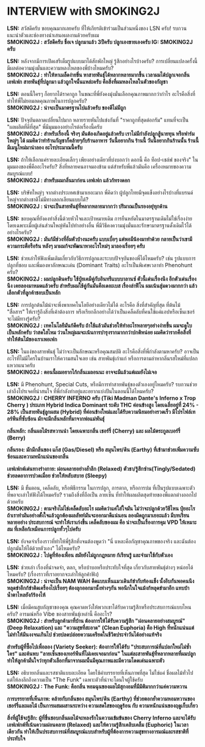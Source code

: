 
# INTERVIEW with <span className='text-[red]! font-bold!'>SMOKING2J</span>

**LSN:** สวัสดีครับ ขอบคุณมากเลยครับ ที่ให้เกียรติเข้าร่วมเป็นส่วนหนึ่งของ LSN ครับ! รบกวนแนะนำตัวและช่องทางนำเสนอผลงานด้วยครับผม  
**<span className='text-[red]! font-bold!'>SMOKING2J</span> : สวัสดีครับ ชื่อเจ ปลูกมาแล้ว 3ปีครับ ปลูกเองขายเองครับ IG: SMOKING2J ครับ**


**LSN:**  หลังจากมีการเปิดเสรีเต็มรูปแบบมาได้สักพักใหญ่ รู้สึกอย่างไรบ้างครับ? การเปลี่ยนแปลงครั้งนี้มีผลต่อความมุ่งมั่นและความหลงใหลของพี่บ้างไหมครับ?   
**<span className='text-[red]! font-bold!'>SMOKING2J</span> : ทำให้หาเมล็ดง่ายขึ่น หาสายพันธุ์ได้หลากหลายมากขึ้น เวลาผมได้ปลูกเจอกลิ่น เอฟเฟก สายพันธุ์ที่ปลูกมา แล้วถูกใจนั้นแหล่ะครับ คือสิ่งที่ผมหลงไหลในตัวของกัญชา**


**LSN:** ตอนนี้ใครๆ ก็อยากได้ราคาถูก ในขณะที่พี่ยังคงมุ่งมั่นเลือกคุณภาพมากกว่ากําไร อะไรคือสิ่งที่ทําให้พี่ไม่ยอมลดคุณภาพในการปลูกครับ?   
**<span className='text-[red]! font-bold!'>SMOKING2J</span> : น่าจะเป็นมาตรฐานไปแล้วครับ ของดีไม่มีถูก**


**LSN:** ปัจจุบันตลาดเปลี่ยนไปมาก หลายรายหันไปแข่งกันที่ "ราคาถูกที่สุดต่อกรัม" แทนที่จะเป็น "ผลผลิตที่ดีที่สุด" พี่มีมุมมองอย่างไรต่อเรื่องนี้ครับ   
**<span className='text-[red]! font-bold!'>SMOKING2J</span> : สำหรับเรื่องนี้ จริงๆ มันต้องเกิดอยู่แล้วครับ เราไม่มีกำลังปลูกสู้นายทุน หรือฟาร์มใหญ่ๆ ได้ ผมคิดว่าทำร้านกัญชาก็คล้ายๆกับร้านอาหาร วันนี้อยากกิน ร้านนี้ วันนี้อยากกินร้านนั้น ร้านนี้มีเมนูใหม่มาน่าลอง อะไรประมาณนี้ครับ**


**LSN:** ถ้าให้เลือกแค่รายละเอียดเล็กๆ เพียงอย่างเดียวที่บ่งบอกว่า ดอกนี้ คือ ท็อป-เชล์ฟ ของจริง" ในมุมมองของพี่คืออะไรครับ? สิ่งที่หลายคนอาจมองข้าม แต่สําหรับพี่แล้วมันคือ เครื่องหมายของความสมบูรณ์แบบ!   
**<span className='text-[red]! font-bold!'>SMOKING2J</span> : สำหรับผมกลิ่นมาก่อน เอฟเฟก แล้วก้ทรงดอก**


**LSN:** บริษัทใหญ่ๆ จากต่างประเทศเข้ามาเยอะมาก พี่คิดว่า ผู้ปลูกไทยมีจุดแข็งอย่างไรบ้างที่แบรนด์ใหญ่จากต่างชาติไม่มีทางลอกเลียนแบบได้?   
**<span className='text-[red]! font-bold!'>SMOKING2J</span> : น่าจะเป็นสายพันธุ์ที่หลากหลายมากกว่า ปริมาณเป็นรองอยุ่ทุกด้าน**


**LSN:** ขอบคุณที่ยังคงทําสิ่งนี้ด้วยหัวใจและเป้าหมายเดิม การยืนหยัดในมาตรฐานเดิมไม่ใช่เรื่องง่าย โดยเฉพาะเมื่อผู้เล่นส่วนใหญ่หันไปทําอย่างอื่น พี่มีวิธีคงความมุ่งมั่นและรักษามาตรฐานดั้งเดิมไว้ได้อย่างไรครับ?   
**<span className='text-[red]! font-bold!'>SMOKING2J</span> : มันก้มีช่วงที่อิ่มตัวบ้างนะครับ แบบเบื่อๆ แต่พอมีน้องมาทำด้วย กลายเป็นว่าเขามีความกระตือรือร้น หลังๆ มาผมก้จะพัฒนาหาอะไรใหม่ๆ มาลองเรื่อยๆ ครับ**


**LSN:** ช่วยเล่าให้ฟังเพิ่มเติมเกี่ยวกับวิธีการปลูกและระบบปัจจุบันของพี่ได้ไหมครับ? เช่น รูปแบบการปลูกที่ชอบ และพี่มองหาลักษณะเด่น (Dominant Traits) อะไรเป็นพิเศษเวลาทํา Phenohunt ครับ?   
**<span className='text-[red]! font-bold!'>SMOKING2J</span> : ผมปลูกดินครับ ใช้ปุ๋ยเคมีคู่กับอินทรีแบบบาลานซ์ ตัวนี้เด่นเรื่องนึง อีกตัวเด่นเรื่องนีง เคยลองมาหมดแล้วครับ สำหรับผมใช้คู่กันมันคือเดอะเบส เรื่องล่าฟีโน ผมเน้นสุ่มดวงมากกว่า แล้วเลือกตัวที่ลูกค้าชอบเป็นหลัก**


**LSN:** การปลูกต้นไม้น่าจะพึ่งพาเทคโนโลยีอย่างเดียวไม่ได้ อะไรคือ สิ่งที่สําคัญที่สุด ที่ต้นไม้ "สื่อสาร" ให้เรารู้ถึงสิ่งที่เค้าต้องการ หรือเรียกอีกอย่างได้ว่าเป็นเคล็ดลับที่คนใช้แค่แอปหรือเซ็นเซอร์จะไม่มีทางรู้ครับ?   
**<span className='text-[red]! font-bold!'>SMOKING2J</span> : เทคโนโลยีมันก้ดีครับ ถ้าใช้แล้วมันช่วยให้ทำอะไรหลายๆอย่างง่ายขึ้น ผมจะดูใบเป็นหลักครับ ว่าสดใสไหม ว่วนใหญ่ผมจะเน้นการบำรุงรากมากกว่าปกติหน่อย ผมคิดว่ารากคือสิ่งที่ทำให้ต้นไม้ของเราเพอเฟก**


**LSN:** ในแง่ของสายพันธุ์ ไม่ว่าจะเป็นลักษณะหรือคุณสมบัติ อะไรคือสิ่งที่พี่กําลังตามหาครับ? อาจเป็นอะไรที่ไม่มีใครในบ้านเราให้ความสนใจเลย เช่น สายพันธุ์เก่าแก่ หรือการตามล่าหากลิ่นรสใหม่ที่แปลกแหวกแนวครับ  
**<span className='text-[red]! font-bold!'>SMOKING2J</span> : ตอนนี้ผมอยากไก้กลิ่นเมลอนนะ อาจจะมีแล้วแต่ผมยังไม่เจอ**


**LSN:**  มี Phenohunt, Special Cuts, หรือมีการทำสายพันธุ์ของตัวเองอยู่ไหมครับ? รบกวนช่วยเล่าถึงโปรเจคที่น่าสนใจ ที่พี่กําลังทําอยู่และอยากแบ่งปันในตอนนี้ได้ไหมครับ?   
**<span className='text-[red]! font-bold!'>SMOKING2J</span> : CHERRY INFERNO ครับ (Tiki Madman Dante's Inferno x Trop Cherry ) ประเภท Hybrid Indica Dominant ระดับ THC ค่อนข้างสูง โดยเฉลี่ยอยู่ที่ 24% - 28% เป็นสายพันธุ์ลูกผสม (Hybrid) ที่ค่อนข้างใหม่และได้รับความนิยมอย่างรวดเร็ว มีโปรไฟล์เทอร์พีนที่ซับซ้อน มักจะมีกลิ่นหลักที่มาจากพ่อแม่พันธุ์** 

**กลิ่นหลัก: กลิ่นผลไม้รสหวานนำ โดยเฉพาะกลิ่น เชอร์รี่ (Cherry) และ ผลไม้ตระกูลเบอร์รี่ (Berry)**

**กลิ่นรอง: มักมีกลิ่นของ แก๊ส (Gas/Diesel) หรือ สมุนไพร/ดิน (Earthy) ที่เข้ามาช่วยเพิ่มความซับซ้อนและความหนักแน่นของกลิ่น**

**เอฟเฟกต์เด่นทางร่างกาย: ผ่อนคลายอย่างล้ำลึก (Relaxed) ตัวชา/รู้สึกซ่าน(Tingly/Sedated) ช่วยลดอาการปวดเมื่อย ช่วยให้หลับสบาย (Sleepy)**


**LSN:** มี ขั้นตอน, เคล็ดลับ, หรือพิธีกรรม ในการปลูก, การตาก, หรือการบ่ม ที่เป็นรูปแบบเฉพาะตัว ที่พอจะเล่าให้ฟังได้ไหมครับ? รวมถึงสิ่งที่ถือเป็น ลายเซ็น ที่ทําให้ผลผลิตสุดท้ายของพี่แตกต่างออกไปด้วยครับ  
**<span className='text-[red]! font-bold!'>SMOKING2J</span> : ตามจริงไม่ไช่เคล็ดลับอะไร ผมคิดว่าแค่ใส่ใจมัน ไม่ว่าจะปลูกด้วยวิธีไหน ปุ๋ยอะไร ถ้าเราทำมันอย่างตั้งใจแล้วถูกต้องผลลัพท์มันจะออกมาดีแน่นอน ลองผิดถูกมาเยอะแล้ว มีบทเรียนหลายอย่าง ประสบการณ์ จะทำให้เราเก่งขึ้น เคล็ดลับของผม คือ น่าจะเป็นเรื่องการคุม VPD ให้เหมาะสม ที่เหลือก้เหมือนการปลูกทั้วๆไปครับ**


**LSN:**  ยังจดจำเรื่องราวที่ทําให้พี่รู้สึกทึ่งจนต้องพูดว่า "นี่ แหละคือกัญชาคุณภาพของจริง และฉันต้องปลูกมันให้ได้ด้วยตัวเอง" ได้ไหมครับ?   
**<span className='text-[red]! font-bold!'>SMOKING2J</span> : ไปดูที่ห้องเพื่อน สมัยยังไม่ถูกกฎหมาย ก้เรียนรู้ และจำมาใช้กับตัวเอง**


**LSN:** ช่วยเล่า เรื่องที่น่าจดจํา, ตลก, หรือบ้าบอหรือประทับใจที่สุด เกี่ยวกับสายพันธุ์ต่างๆ หน่อยได้ไหมครับ? (เรื่องราวที่เราอยากจะเล่าให้ลูกค้าฟัง)  
**<span className='text-[red]! font-bold!'>SMOKING2J</span> : น่าจะเป็น NAM WAH ดีดแบบเห็นแมวเดินก้ขำกับท้องแข็ง นั้งอึบกันพอคนนึงหลุดขำอีกก้ขำติดเครื่องไปเรื่อยๆ ต้องลุกออกมานั้งห่างๆกัน พอนึกในใจแม้งก้หลุดขำมาอีก แทบบ้า น้ำตาไหลยังก้ร้องไห้**


**LSN:** เมื่อมีคนสูบกัญชาของคุณ คุณคาดหวังให้พวกเขาได้รับความรู้สึกหรือประสบการณ์แบบไหนครับ? อารมณ์หรือ Vibe ของสายพันธุ์เหล่านี้ คืออะไร?   
**<span className='text-[red]! font-bold!'>SMOKING2J</span> : สำหรับลูกค้ามาที่บ้าน ต้องการให้ได้รับความรู้สึก "ผ่อนคลายอย่างสมบูรณ์" (Deep Relaxation) และ "ความสุขที่สะอาด" (Clean Euphoria) คือ High ที่หนักแน่นแต่ไม่ทำให้มึนงงจนเกินไป ช่วยปลดปล่อยความเครียดในชีวิตประจำวันได้อย่างแท้จริง**

**สำหรับผู้ที่ซื้อไปเพื่อลอง (Variety Seeker): ต้องการให้ได้รับ "ประสบการณ์ที่แปลกใหม่ไม่ซ้ำใคร" และค้นพบ "ลายเซ็นของเทอร์พีนที่ไม่เคยเจอมาก่อน" ในแต่ละสายพันธุ์ที่หลากหลายที่ผมปลูก ทำให้ลูกค้ามั่นใจว่าทุกตัวเลือกที่มาจากผมนั้นมีคุณภาพและมีความโดดเด่นเฉพาะตัว**


**LSN:**  อธิบายกลิ่นและรสชาติแบบละเอียด โดยใช้คําบรรยายที่เห็นภาพที่สุด ไม่ใช่แค่ ชื่อผลไม้ทั่วไป แต่ให้ลงลึกถึงความเป็น "The Funk" เฉพาะตัวที่น่าจะโดนใจผู้ใช้ครับ  
**<span className='text-[red]! font-bold!'>SMOKING2J</span> : The Funk: คือกลิ่น หอมฉุนของผลไม้สุกงอมที่มีมิติมากกว่าแค่ความหวาน** 

**การบรรยายที่เห็นภาพ: คล้ายกับกลิ่นของ สมุนไพร/ดิน (Earthy) ที่ช่วยตอกย้ำความหอมหวานของเชอร์รี่และผลไม้ เป็นการผสมผสานระหว่าง ความสดใสของฤดูร้อน กับ ความหนักแน่นของฤดูเก็บเกี่ยว** 

**สิ่งที่ผู้ใช้จะรู้สึก: ผู้ที่ชื่นชอบกลิ่นผลไม้จะหลงรักในความเข้มข้นของ Cherry Inferno และจะได้รับเอฟเฟกต์ที่เน้นความผ่อนคลาย (Relaxed) และให้ความรู้สึกเคลิบเคลิ้ม (Euphoric) ในเวลาเดียวกัน ทำให้เป็นประสบการณ์ที่สมบูรณ์แบบสำหรับผู้ที่ต้องการความสุขทางอารมณ์และรสชาติที่ประทับใจ**